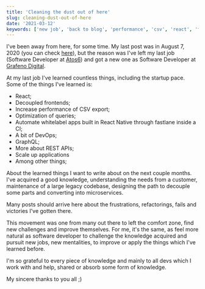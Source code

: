 ```yaml
---
title: 'Cleaning the dust out of here'
slug: cleaning-dust-out-of-here
date: '2021-03-12'
keywords: ['new job', 'back to blog', 'performance', 'csv', 'react', 'frontend', 'comfort zone', 'graphql']
---
```


I've been away from here, for some time. My last post was in August 7, 2020
(you can check [here](/blog/using-more-from-database-instead-of-sidekiq-workers)),
but the reason was I've left my last job (Software Developer at
[Atos6](https://www.atos6.com)) and got a new one as Software Developer at
[Grafeno Digital](https://www.grafeno.digital).

At my last job I've learned countless things, including the startup pace. Some of
the things I've learned is:

- React;
- Decoupled frontends;
- Increase performance of CSV export;
- Optimization of queries;
- Automate whitelabel apps built in React Native through fastlane inside a CI;
- A bit of DevOps;
- GraphQL;
- More about REST APIs;
- Scale up applications
- Among other things;

About the learned things I want to write about on the next couple months.
I've acquired a good knowledge, understanding the needs from a customer,
maintenance of a large legacy codebase, designing the path to decouple
some parts and converting into microservices.

Many posts should arrive here about the frustrations, refactorings, fails and
victories I've gotten there.

This movement was one from many out there to left the comfort zone, find new
challenges and improve themselves. For me, it's the same, as feel more natural
as software developer to challenge the knowledge acquired and pursuit new jobs,
new mentalities, to improve or apply the things which I've learned before.

I'm so grateful to every piece of knowledge and mainly to all devs which
I work with and help, shared or absorb some form of knowledge.

My sincere thanks to you all ;)
